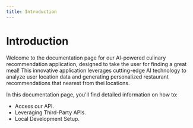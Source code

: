```yaml
---
title: Introduction
---
```


# Introduction

Welcome to the documentation page for our AI-powered culinary recommendation application, designed to take the user for finding a great meal! This innovative application leverages cutting-edge AI technology to analyze user location data and generating personalized restaurant recommendations that nearest from thei locations.

In this documentation page, you'll find detailed information on how to:

- Access our API.
- Leveraging Third-Party APIs.
- Local Development Setup.
